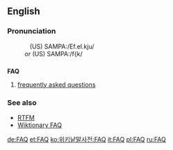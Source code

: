 ==English==

===Pronunciation===
:&nbsp;&nbsp;&nbsp;(US) SAMPA:/Ef.eI.kju/
:<i>or</i> (US) SAMPA:/f{k/

==={{acronym}}===
{{wikipedia}}
'''FAQ'''
# [[frequently asked questions]]

===See also===
* [[RTFM]]
* [[Wiktionary:Wiktionary FAQ|Wiktionary FAQ]]

[[de:FAQ]]
[[et:FAQ]]
[[ko:위키낱말사전:FAQ]]
[[it:FAQ]]
[[pl:FAQ]]
[[ru:FAQ]]